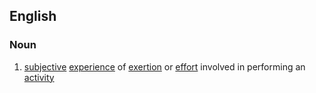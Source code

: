 ==English==
===Noun===
{{en-noun|-}}
# {{psychology}} [[subjective]] [[experience]] of [[exertion]] or [[effort]] involved in performing an [[activity]]